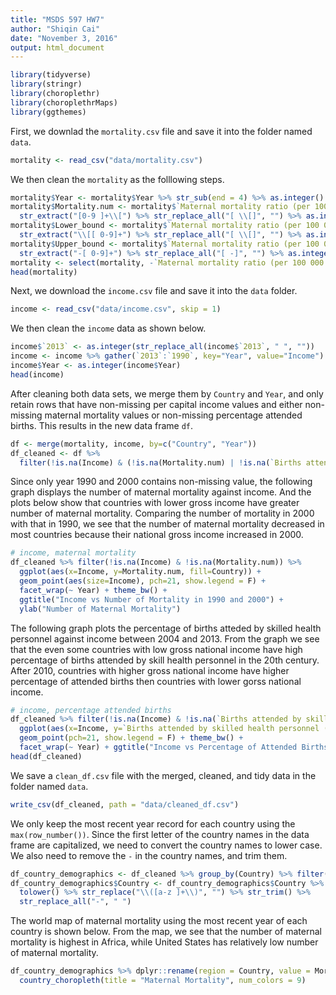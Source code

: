 ```yaml
---
title: "MSDS 597 HW7"
author: "Shiqin Cai"
date: "November 3, 2016"
output: html_document
---
```


```r
library(tidyverse)
library(stringr)
library(choroplethr)
library(choroplethrMaps)
library(ggthemes)
```


First, we downlad the `mortality.csv` file and save it into the folder named `data`.

```r
mortality <- read_csv("data/mortality.csv")
```


We then clean the `mortality` as the folllowing steps.

```r
mortality$Year <- mortality$Year %>% str_sub(end = 4) %>% as.integer()
mortality$Mortality.num <- mortality$`Maternal mortality ratio (per 100 000 live births)` %>%
  str_extract("[0-9 ]+\\[") %>% str_replace_all("[ \\[]", "") %>% as.integer()
mortality$Lower_bound <- mortality$`Maternal mortality ratio (per 100 000 live births)` %>%
  str_extract("\\[[ 0-9]+") %>% str_replace_all("[ \\[]", "") %>% as.integer()
mortality$Upper_bound <- mortality$`Maternal mortality ratio (per 100 000 live births)` %>%
  str_extract("-[ 0-9]+") %>% str_replace_all("[ -]", "") %>% as.integer()
mortality <- select(mortality, -`Maternal mortality ratio (per 100 000 live births)`)
head(mortality)
```


<!--- does not work because NA value can not be spit into NA;NA;NA, so error in the map_chr
```r
mortality$`Maternal mortality ratio (per 100 000 live births)` <- 
  mortality$`Maternal mortality ratio (per 100 000 live births)` %>% 
  str_replace_all("[ \\]]", "") %>% str_replace_all("[\\[\\]-]", ";")
# wouldn't work because NA value can not be spit into NA;NA;NA
mortality$Num <- as.integer(map_chr(str_split(mortality$`Maternal mortality ratio (per 100 000 live births)`, pattern=";"), 1))
mortality$Lower_bound <- as.integer(map_chr(str_split(mortality$`Maternal mortality ratio (per 100 000 live births)`, pattern=";", na.rm=T), 2))
mortality$Upper_bound <- as.integer(map_chr(str_split(mortality$`Maternal mortality ratio (per 100 000 live births)`, pattern=";"), 3)) 
```
--->


Next, we download the `income.csv` file and save it into the `data` folder.

```r
income <- read_csv("data/income.csv", skip = 1)
```


We then clean the `income` data as shown below.

```r
income$`2013` <- as.integer(str_replace_all(income$`2013`, " ", ""))
income <- income %>% gather(`2013`:`1990`, key="Year", value="Income")
income$Year <- as.integer(income$Year)
head(income)
```


After cleaning both data sets, we merge them by `Country` and `Year`, and only retain rows that have non-missing per capital income values and either non-missing maternal mortality values or non-missing percentage attended births. This results in the new data frame `df`.

```r
df <- merge(mortality, income, by=c("Country", "Year"))
df_cleaned <- df %>% 
  filter(!is.na(Income) & (!is.na(Mortality.num) | !is.na(`Births attended by skilled health personnel (%)`)))
```


Since only year 1990 and 2000 contains non-missing value, the following graph displays the number of maternal mortality against income. And the plots below show that countries with lower gross income have greater number of maternal mortality. Comparing the number of mortality in 2000 with that in 1990, we see that the number of maternal mortality decreased in most countries because their national gross income increased in 2000.

```r
# income, maternal mortality
df_cleaned %>% filter(!is.na(Income) & !is.na(Mortality.num)) %>% 
  ggplot(aes(x=Income, y=Mortality.num, fill=Country)) +
  geom_point(aes(size=Income), pch=21, show.legend = F) +
  facet_wrap(~ Year) + theme_bw() +
  ggtitle("Income vs Number of Mortality in 1990 and 2000") +
  ylab("Number of Maternal Mortality")
```


The following graph plots the percentage of births atteded by skilled health personnel against income between 2004 and 2013. From the graph we see that the even some countries with low gross national income have high percentage of births attended by skill health personnel in the 20th century. After 2010, countries with higher gross national income have higher percentage of attended births then countries with lower gorss national income.

```r
# income, percentage attended births
df_cleaned %>% filter(!is.na(Income) & !is.na(`Births attended by skilled health personnel (%)`)) %>% 
  ggplot(aes(x=Income, y=`Births attended by skilled health personnel (%)`, fill=Country)) +
  geom_point(pch=21, show.legend = F) + theme_bw() +
  facet_wrap(~ Year) + ggtitle("Income vs Percentage of Attended Births") 
head(df_cleaned)
```
 

We save a `clean_df.csv` file with the merged, cleaned, and tidy data in the folder named `data`.

```r
write_csv(df_cleaned, path = "data/cleaned_df.csv")
```


We only keep the most recent year record for each country using the `max(row_number())`. Since the first letter of the country names in the data frame are capitalized, we need to convert the country names to lower case. We also need to remove the `-` in the country names, and trim them.

```r
df_country_demographics <- df_cleaned %>% group_by(Country) %>% filter(row_number()==max(row_number()))
df_country_demographics$Country <- df_country_demographics$Country %>%
  tolower() %>% str_replace("\\([a-z ]+\\)", "") %>% str_trim() %>%
  str_replace_all("-", " ")
```


The world map of maternal mortality using the most recent year of each country is shown below. From the map, we see that the number of maternal mortality is highest in Africa, while United States has relatively low number of maternal mortality.

```r
df_country_demographics %>% dplyr::rename(region = Country, value = Mortality.num) %>%
  country_choropleth(title = "Maternal Mortality", num_colors = 9)
```











